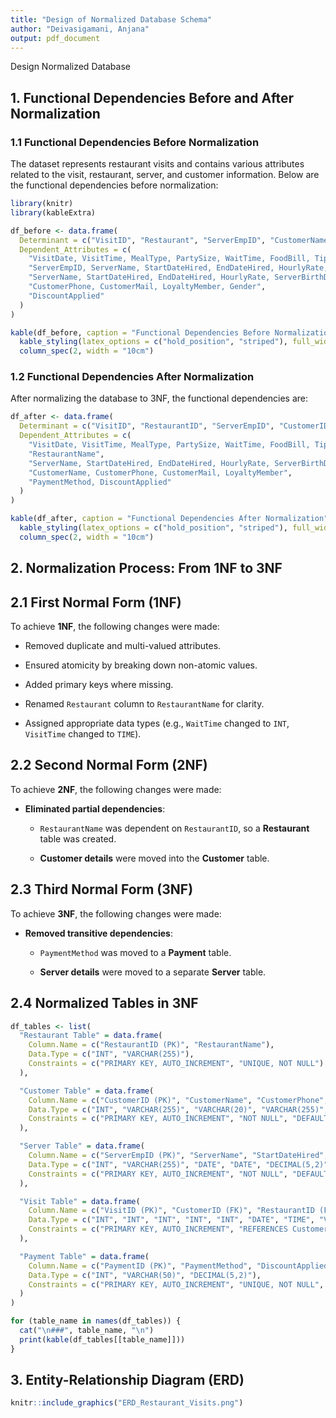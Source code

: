 ```yaml
---
title: "Design of Normalized Database Schema"
author: "Deivasigamani, Anjana"
output: pdf_document
---
```


Design Normalized Database

## 1. Functional Dependencies Before and After Normalization

### 1.1 Functional Dependencies Before Normalization

The dataset represents restaurant visits and contains various attributes related to the visit, restaurant, server, and customer information. Below are the functional dependencies before normalization:

```r
library(knitr)
library(kableExtra)

df_before <- data.frame(
  Determinant = c("VisitID", "Restaurant", "ServerEmpID", "CustomerName", "PaymentMethod"),
  Dependent_Attributes = c(
    "VisitDate, VisitTime, MealType, PartySize, WaitTime, FoodBill, TipAmount, DiscountApplied, PaymentMethod, OrderedAlcohol, AlcoholBill, Restaurant, ServerEmpID, CustomerName",
    "ServerEmpID, ServerName, StartDateHired, EndDateHired, HourlyRate, ServerBirthDate, ServerTIN",
    "ServerName, StartDateHired, EndDateHired, HourlyRate, ServerBirthDate, ServerTIN",
    "CustomerPhone, CustomerMail, LoyaltyMember, Gender",
    "DiscountApplied"
  )
)

kable(df_before, caption = "Functional Dependencies Before Normalization", booktabs = TRUE, escape = FALSE) %>%
  kable_styling(latex_options = c("hold_position", "striped"), full_width = FALSE) %>%
  column_spec(2, width = "10cm")
```

### 1.2 Functional Dependencies After Normalization

After normalizing the database to 3NF, the functional dependencies are:

```r
df_after <- data.frame(
  Determinant = c("VisitID", "RestaurantID", "ServerEmpID", "CustomerID", "PaymentID"),
  Dependent_Attributes = c(
    "VisitDate, VisitTime, MealType, PartySize, WaitTime, FoodBill, TipAmount, DiscountApplied, PaymentID, OrderedAlcohol, AlcoholBill, RestaurantID, ServerEmpID, CustomerID",
    "RestaurantName",
    "ServerName, StartDateHired, EndDateHired, HourlyRate, ServerBirthDate, ServerTIN",
    "CustomerName, CustomerPhone, CustomerMail, LoyaltyMember",
    "PaymentMethod, DiscountApplied"
  )
)

kable(df_after, caption = "Functional Dependencies After Normalization", booktabs = TRUE, escape = FALSE) %>%
  kable_styling(latex_options = c("hold_position", "striped"), full_width = FALSE) %>%
  column_spec(2, width = "10cm")
```
## 2. Normalization Process: From 1NF to 3NF

## 2.1 First Normal Form (1NF)

To achieve **1NF**, the following changes were made:

- Removed duplicate and multi-valued attributes.

- Ensured atomicity by breaking down non-atomic values.

- Added primary keys where missing.

- Renamed `Restaurant` column to `RestaurantName` for clarity.

- Assigned appropriate data types (e.g., `WaitTime` changed to `INT`, `VisitTime` changed to `TIME`).

## 2.2 Second Normal Form (2NF)

To achieve **2NF**, the following changes were made:

- **Eliminated partial dependencies**:
  
    - `RestaurantName` was dependent on `RestaurantID`, so a **Restaurant** table was created.

    - **Customer details** were moved into the **Customer** table.

## 2.3 Third Normal Form (3NF)

To achieve **3NF**, the following changes were made:

- **Removed transitive dependencies**:

    - `PaymentMethod` was moved to a **Payment** table.

    - **Server details** were moved to a separate **Server** table.

## 2.4 Normalized Tables in 3NF

```r
df_tables <- list(
  "Restaurant Table" = data.frame(
    Column.Name = c("RestaurantID (PK)", "RestaurantName"),
    Data.Type = c("INT", "VARCHAR(255)"),
    Constraints = c("PRIMARY KEY, AUTO_INCREMENT", "UNIQUE, NOT NULL")
  ),

  "Customer Table" = data.frame(
    Column.Name = c("CustomerID (PK)", "CustomerName", "CustomerPhone", "CustomerMail", "LoyaltyMember"),
    Data.Type = c("INT", "VARCHAR(255)", "VARCHAR(20)", "VARCHAR(255)", "TINYINT(1)"),
    Constraints = c("PRIMARY KEY, AUTO_INCREMENT", "NOT NULL", "DEFAULT NULL", "DEFAULT NULL", "DEFAULT NULL")
  ),

  "Server Table" = data.frame(
    Column.Name = c("ServerEmpID (PK)", "ServerName", "StartDateHired", "EndDateHired", "HourlyRate", "ServerBirthDate", "ServerTIN"),
    Data.Type = c("INT", "VARCHAR(255)", "DATE", "DATE", "DECIMAL(5,2)", "DATE", "VARCHAR(20)"),
    Constraints = c("PRIMARY KEY, AUTO_INCREMENT", "NOT NULL", "DEFAULT NULL", "DEFAULT NULL", "DEFAULT 0.00", "DEFAULT NULL", "UNIQUE, DEFAULT NULL")
  ),

  "Visit Table" = data.frame(
    Column.Name = c("VisitID (PK)", "CustomerID (FK)", "RestaurantID (FK)", "ServerEmpID (FK)", "PaymentID (FK)", "VisitDate", "VisitTime", "MealType", "PartySize", "WaitTime", "FoodBill", "TipAmount", "OrderedAlcohol", "AlcoholBill"),
    Data.Type = c("INT", "INT", "INT", "INT", "INT", "DATE", "TIME", "VARCHAR(50)", "INT", "INT", "DECIMAL(10,2)", "DECIMAL(10,2)", "TINYINT(1)", "DECIMAL(10,2)"),
    Constraints = c("PRIMARY KEY, AUTO_INCREMENT", "REFERENCES Customer ON DELETE SET NULL", "REFERENCES Restaurant ON DELETE CASCADE", "REFERENCES Server ON DELETE SET NULL", "REFERENCES Payment ON DELETE SET NULL", "NOT NULL", "DEFAULT NULL", "NOT NULL", "NOT NULL", "DEFAULT NULL", "NOT NULL", "DEFAULT 0.00", "DEFAULT 0", "DEFAULT 0.00")
  ),

  "Payment Table" = data.frame(
    Column.Name = c("PaymentID (PK)", "PaymentMethod", "DiscountApplied"),
    Data.Type = c("INT", "VARCHAR(50)", "DECIMAL(5,2)"),
    Constraints = c("PRIMARY KEY, AUTO_INCREMENT", "UNIQUE, NOT NULL", "DEFAULT 0.00")
  )
)

for (table_name in names(df_tables)) {
  cat("\n###", table_name, "\n")
  print(kable(df_tables[[table_name]]))
}
```

## 3. Entity-Relationship Diagram (ERD)

```r
knitr::include_graphics("ERD_Restaurant_Visits.png")
```
